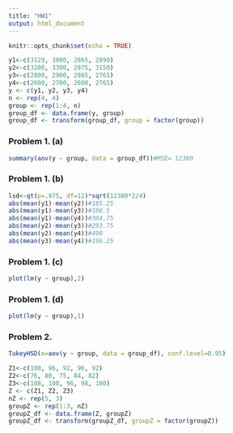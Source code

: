 ```yaml
---
title: "HW1"
output: html_document
---
```


```r
knitr::opts_chunk$set(echo = TRUE)
```


```r
y1<-c(3129, 3000, 2865, 2890)
y2<-c(3200, 3300, 2975, 3150)
y3<-c(2800, 2900, 2985, 2765)
y4<-c(2600, 2700, 2600, 2765)
y <- c(y1, y2, y3, y4)
n <- rep(4, 4) 
group <- rep(1:4, n)
group_df <- data.frame(y, group)
group_df <- transform(group_df, group = factor(group))
```


### Problem 1. (a)
```r
summary(aov(y ~ group, data = group_df))#MSE= 12380
```

### Problem 1. (b)
```r
lsd<-qt(p=.975, df=12)*sqrt(12380*2/4)
abs(mean(y1)-mean(y2))#185.25
abs(mean(y1)-mean(y3))#108.5
abs(mean(y1)-mean(y4))#304.75
abs(mean(y2)-mean(y3))#293.75
abs(mean(y2)-mean(y4))#490
abs(mean(y3)-mean(y4))#196.25
```

### Problem 1. (c)
```r
plot(lm(y ~ group),2)
```

### Problem 1. (d)
```r
plot(lm(y ~ group),1)
```

### Problem 2. 
```r
TukeyHSD(x=aov(y ~ group, data = group_df), conf.level=0.95)
```


```r
Z1<-c(100, 96, 92, 96, 92)
Z2<-c(76, 80, 75, 84, 82)
Z3<-c(108, 100, 96, 98, 100)
Z <- c(Z1, Z2, Z3)
nZ <- rep(5, 3) 
groupZ <- rep(1:3, nZ)
groupZ_df <- data.frame(Z, groupZ)
groupZ_df <- transform(groupZ_df, groupZ = factor(groupZ))
```